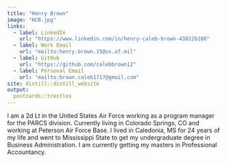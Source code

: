 ```yaml
---
title: "Henry Brown"
image: "HCB.jpg"
links:
  - label: LinkedIn
    url: "https://www.linkedin.com/in/henry-caleb-brown-43812b186"
  - label: Work Email
    url: "mailto:henry.brown.15@us.af.mil"
  - label: GitHub
    url: "https://github.com/calebbrown12"
  - label: Personal Email
    url: "mailto:brown.caleb1717@gmail.com"
site: distill::distill_website
output:
  postcards::trestles
---
```


I am a 2d Lt in the United States Air Force working as a program manager for the PARCS division. Currently living in Colorado Springs, CO and working at Peterson Air Force Base. I lived in Caledonia, MS for 24 years of my life and went to Mississippi State to get my undergraduate degree in Business Administration. I am currently getting my masters in Professional Accountancy. 
